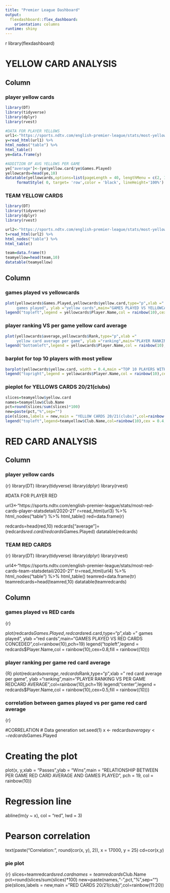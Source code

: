 ```yaml
---
title: "Premier League Dashboard"
output: 
  flexdashboard::flex_dashboard:
    orientation: columns
runtime: shiny
---
```


{r setup, include=FALSE}
library(flexdashboard)

# YELLOW CARD ANALYSIS
Column {data-width=450}
-----------------------------------------------------------------------

### player yellow cards 

```r
library(DT)
library(tidyverse)
library(dplyr)
library(rvest)

#DATA FOR PLAYER YELLOWS
url1<-"https://sports.ndtv.com/english-premier-league/stats/most-yellow-cards-player-statsdetail/2020-21"
y=read_html(url1) %>%
html_nodes("table") %>%
html_table() 
ye=data.frame(y)

#ADDITION OF AVG YELLOWS PER GAME 
ye["average"]<-(ye$yellow.card/ye$Games.Played)
yellowcards=head(ye,10)
datatable(yellowcards,options=list(pageLength = 40, lengthMenu = c(2, 12, 18) ))%>%
     formatStyle( 0, target= 'row',color = 'black', lineHeight='100%')

```


### TEAM YELLOW CARDS

```r
library(DT)
library(tidyverse)
library(dplyr)
library(rvest)

url2<-"https://sports.ndtv.com/english-premier-league/stats/most-yellow-cards-team-statsdetail/2020-21"
t=read_html(url2) %>%
html_nodes("table") %>%
html_table() 

team=data.frame(t)
teamyellow=head(team,10)
datatable(teamyellow)
```




Column {.tabset .tabset-fade data-width=600}
-----------------------------------------------------------------------

### games played vs yellowcards

```r

plot(yellowcards$Games.Played,yellowcards$yellow.card,type="p",xlab ="
     games played", ylab ="yellow cards",main="GAMES PLAYED VS YELLOWCARDS CONCEDED",col=rainbow(10),pch=19)
legend("topleft",legend = yellowcards$Player.Name,col = rainbow(10),cex=0.5,fill = rainbow((10)))

```

### player ranking VS per game yellow card average
```r

plot(yellowcards$average,yellowcards$Rank,type="p",xlab ="
     yellow card average per game", ylab ="ranking",main="PLAYER RANKING VS PER GAME YELLOWCARD AVERAGE",col=rainbow(10),pch=19)
legend("bottomleft",legend = yellowcards$Player.Name,col = rainbow(10),cex=0.5,fill = rainbow((10)))
```


### barplot for top 10 players with most yellow
```r

barplot(yellowcards$yellow.card, width = 0.4,main ="TOP 10 PLAYERS WITH MOST YELLOW CARDS",col = rainbow(10),xlab="yellow card numbers")
legend("topright",legend = yellowcards$Player.Name,col = rainbow(10),cex=0.4,fill = rainbow((10)))
```

### pieplot for YELLOWS CARDS 20/21(clubs)
```r

slices=teamyellow$yellow.card
names=teamyellow$Club.Name
pct=round(slices/sum(slices)*100)
new=paste(pct,"%",sep="")
pie(slices,labels = new,main = "YELLOW CARDS 20/21(clubs)",col=rainbow(10))
legend("topleft",legend=teamyellow$Club.Name,col=rainbow(10),cex = 0.4,fill=rainbow(10))
```


# RED CARD ANALYSIS
Column {data-width=450}
-----------------------------------------------------------------------


### player yellow cards 

{r}
library(DT)
library(tidyverse)
library(dplyr)
library(rvest)

#DATA FOR PLAYER RED

url3<-"https://sports.ndtv.com/english-premier-league/stats/most-red-cards-player-statsdetail/2020-21"
r=read_html(url3) %>%
  html_nodes("table") %>%
  html_table() 
red=data.frame(r)

redcards=head(red,10)
redcards["average"]=(redcards$red.card/redcards$Games.Played)
datatable(redcards)


### TEAM RED CARDS

{r}
library(DT)
library(tidyverse)
library(dplyr)
library(rvest)

url4<-"https://sports.ndtv.com/english-premier-league/stats/most-red-cards-team-statsdetail/2020-21"
tr=read_html(url4) %>%
  html_nodes("table") %>%
  html_table() 
teamred=data.frame(tr)
teamredcards=head(teamred,10)
datatable(teamredcards)




Column {.tabset .tabset-fade data-width=600}
-----------------------------------------------------------------------

### games played vs RED cards

{r}

plot(redcards$Games.Played,redcards$red.card,type="p",xlab ="
     games played", ylab ="red cards",main="GAMES PLAYED VS RED CARDS CONCEDED",col=rainbow(10),pch=19)
legend("topleft",legend = redcards$Player.Name,col = rainbow(10),cex=0.8,fill = rainbow((10)))



### player ranking per game red card average
{R}
plot(redcards$average,redcards$Rank,type="p",xlab ="
     red card average per game", ylab ="ranking",main="PLAYER RANKING VS PER GAME REDCARD AVERAGE",col=rainbow(10),pch=19)
legend("center",legend = redcards$Player.Name,col = rainbow(10),cex=0.5,fill = rainbow((10)))


### correlation between games played vs per game red card average
{r}

#CORRELATION
# Data generation
set.seed(1)
x <- redcards$average
y <- redcards$Games.Played

# Creating the plot
plot(x, y,xlab = "Passes",ylab = "Wins",main = "RELATIONSHIP BETWEEN PER GAME RED CARD AVERAGE AND GAMES PLAYED", pch = 19, col = rainbow(10))

# Regression line
abline(lm(y ~ x), col = "red", lwd = 3)

# Pearson correlation
text(paste("Correlation:", round(cor(x, y), 2)), x = 17000, y = 25)
cd=cor(x,y)




### pie plot
{r}
slices=teamredcards$red.card
names=teamredcards$Club.Name
pct=round(slices/sum(slices)*100)
new=paste(names,"-",pct,"%",sep="")
pie(slices,labels = new,main = "RED CARDS 20/21(club)",col=rainbow(11:20))